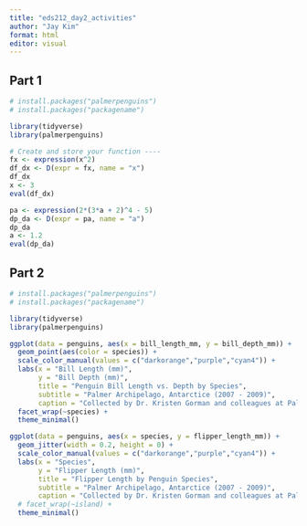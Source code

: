 ```yaml
---
title: "eds212_day2_activities"
author: "Jay Kim"
format: html
editor: visual
---
```


## Part 1

```r
# install.packages("palmerpenguins")
# install.packages("packagename")

library(tidyverse)
library(palmerpenguins)

# Create and store your function ----
fx <- expression(x^2)
df_dx <- D(expr = fx, name = "x")
df_dx
x <- 3
eval(df_dx)

pa <- expression(2*(3*a + 2)^4 - 5)
dp_da <- D(expr = pa, name = "a")
dp_da
a <- 1.2
eval(dp_da)


```

## Part 2

```r

# install.packages("palmerpenguins")
# install.packages("packagename")

library(tidyverse)
library(palmerpenguins)

ggplot(data = penguins, aes(x = bill_length_mm, y = bill_depth_mm)) +
  geom_point(aes(color = species)) +
  scale_color_manual(values = c("darkorange","purple","cyan4")) +
  labs(x = "Bill Length (mm)",
       y = "Bill Depth (mm)",
       title = "Penguin Bill Length vs. Depth by Species",
       subtitle = "Palmer Archipelago, Antarctice (2007 - 2009)",
       caption = "Collected by Dr. Kristen Gorman and colleagues at Palmer Station LTER") +
  facet_wrap(~species) +
  theme_minimal()
```

```r
ggplot(data = penguins, aes(x = species, y = flipper_length_mm)) +
  geom_jitter(width = 0.2, height = 0) +
  scale_color_manual(values = c("darkorange","purple","cyan4")) +
  labs(x = "Species",
       y = "Flipper Length (mm)",
       title = "Flipper Length by Penguin Species",
       subtitle = "Palmer Archipelago, Antarctice (2007 - 2009)",
       caption = "Collected by Dr. Kristen Gorman and colleagues at Palmer Station LTER") +
  # facet_wrap(~island) +
  theme_minimal()

```
